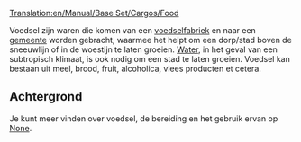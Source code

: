 [[Translation:en/Manual/Base Set/Cargos/Food]]

{{nl/Manual/Base Set/Cargos/Vracht|name=Voedsel
|image=en/Manual/Base Set/Foodprocplant.png
|geproduceerd=[[nl/Manual/Base Set/Industries/Voedselfabriek|Voedselfabriek]]
|geaccepteerd=[[nl/Manual/Gemeente|Gemeente]]
}}

Voedsel zijn waren die komen van een [[nl/Manual/Base Set/Industries/Voedselfabriek|voedselfabriek]] en naar een [[nl/Manual/Gemeente|gemeente]] worden gebracht, waarmee het helpt om een dorp/stad boven de sneeuwlijn of in de woestijn te laten groeien. [[nl/Manual/Base Set/Cargos/Water|Water]], in het geval van een subtropisch klimaat, is ook nodig om een stad te laten groeien. Voedsel kan bestaan uit meel, brood, fruit, alcoholica, vlees producten et cetera.

==Achtergrond==
Je kunt meer vinden over voedsel, de bereiding en het gebruik ervan op [https://www.wikipedia.org/wiki/Food None].